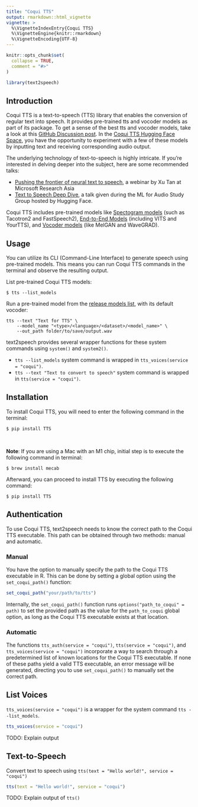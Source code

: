 ```yaml
---
title: "Coqui TTS"
output: rmarkdown::html_vignette
vignette: >
  %\VignetteIndexEntry{Coqui TTS}
  %\VignetteEngine{knitr::rmarkdown}
  %\VignetteEncoding{UTF-8}
---
```


```r
knitr::opts_chunk$set(
  collapse = TRUE,
  comment = "#>"
)
```

```r
library(text2speech)
```

## Introduction

Coqui TTS is a text-to-speech (TTS) library that enables the conversion of regular text into speech. It provides pre-trained tts and vocoder models as part of its package. To get a sense of the best tts and vocoder models, take a look at this [GitHub Discussion post](https://github.com/coqui-ai/TTS/discussions/1891). In the [Coqui TTS Hugging Face Space](https://huggingface.co/spaces/coqui/CoquiTTS), you have the opportunity to experiment with a few of these models by inputting text and receiving corresponding audio output. 


The underlying technology of text-to-speech is highly intricate. If you're interested in delving deeper into the subject, here are some recommended talks:

- [Pushing the frontier of neural text to speech](https://youtu.be/MA8PCvmr8B0), a webinar by Xu Tan at Microsoft Research Asia
- [Text to Speech Deep Dive](https://www.youtube.com/watch?v=aLBedWj-5CQ), a talk given during the ML for Audio Study Group hosted by Hugging Face.

Coqui TTS includes pre-trained models like [Spectogram models](https://github.com/coqui-ai/TTS#spectrogram-models) (such as Tacotron2 and FastSpeech2), [End-to-End Models](https://github.com/coqui-ai/TTS#end-to-end-models) (including VITS and YourTTS), and [Vocoder models](https://github.com/coqui-ai/TTS#vocoders) (like MelGAN and WaveGRAD).   

## Usage

You can utilize its CLI (Command-Line Interface) to generate speech using pre-trained models. This means you can run Coqui TTS commands in the terminal and observe the resulting output.

List pre-trained Coqui TTS models:

```
$ tts --list_models
```

Run a pre-trained model from the [release models list](https://github.com/coqui-ai/TTS#implemented-models), with its default vocoder:

```
tts --text "Text for TTS" \
    --model_name "<type>/<language>/<dataset>/<model_name>" \
    --out_path folder/to/save/output.wav
```

text2speech provides several wrapper functions for these system commands using `system()` and `system2()`. 

- `tts --list_models` system command is wrapped in `tts_voices(service = "coqui")`. 
- `tts --text "Text to convert to speech"` system command is wrapped in `tts(service = "coqui")`.

## Installation

To install Coqui TTS, you will need to enter the following command in the terminal:

```
$ pip install TTS
```

<br>

 **Note**: If you are using a Mac with an M1 chip, initial step is to execute the following command in terminal:

```
$ brew install mecab
```

Afterward, you can proceed to install TTS by executing the following command:

```
$ pip install TTS
```

## Authentication

To use Coqui TTS, text2speech needs to know the correct path to the Coqui TTS executable. This path can be obtained through two methods: manual and automatic.

### Manual

You have the option to manually specify the path to the Coqui TTS executable in R. This can be done by setting a global option using the `set_coqui_path()` function:

```r
set_coqui_path("your/path/to/tts")
```

Internally, the `set_coqui_path()` function runs `options("path_to_coqui" = path)` to set the provided path as the value for the `path_to_coqui` global option, as long as the Coqui TTS executable exists at that location. 

### Automatic

The functions `tts_auth(service = "coqui")`, `tts(service = "coqui")`, and `tts_voices(service = "coqui")` incorporate a way to search through a predetermined list of known locations for the Coqui TTS executable. If none of these paths yield a valid TTS executable, an error message will be generated, directing you to use `set_coqui_path()` to manually set the correct path.


## List Voices

`tts_voices(service = "coqui")` is a wrapper for the system command `tts --list_models`. 


```r
tts_voices(service = "coqui")
```

TODO: Explain output



## Text-to-Speech

Convert text to speech using `tts(text = "Hello world!", service = "coqui")`

```r
tts(text = "Hello world!", service = "coqui")
```

TODO: Explain output of `tts()`


